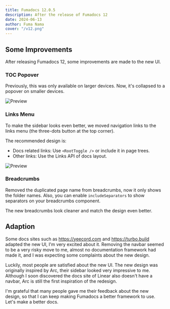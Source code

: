```yaml
---
title: Fumadocs 12.0.5
description: After the release of Fumadocs 12
date: 2024-06-13
author: Fuma Nama
cover: "/v12.png"
---
```


## Some Improvements

After releasing Fumadocs 12, some improvements are made to the new UI.

### TOC Popover

Previously, this was only available on larger devices. Now, it's collapsed to a popover on smaller devices.

<div className='mx-auto max-w-[400px]'>

![Preview](./toc-popover.png)

</div>

### Links Menu

To make the sidebar looks even better, we moved navigation links to the links menu (the three-dots button at the top corner).

The recommended design is:

- Docs related links: Use `<RootToggle />` or include it in page trees.
- Other links: Use the Links API of docs layout.

<div className='mx-auto max-w-[400px]'>

![Preview](./links-menu.png)

</div>

### Breadcrumbs

Removed the duplicated page name from breadcrumbs, now it only shows the folder names.
Also, you can enable `includeSeparators` to show separators on your breadcrumbs component.

The new breadcrumbs look cleaner and match the design even better.

## Adaption

Some docs sites such as https://yeecord.com and https://turbo.build adapted the new UI, I'm very excited about it.
Removing the navbar seemed to be a very risky move to me, almost no documentation framework had made it, and I was expecting some complaints about the new design.

Luckily, most people are satisfied about the new UI.
The new design was originally inspired by Arc, their sidebar looked very impressive to me.
Although I soon discovered the docs site of Linear also doesn't have a navbar, Arc is still the first inspiration of the redesign.

I'm grateful that many people gave me their feedback about the new design, so that I can keep making Fumadocs a better framework to use.
Let's make a better docs.
